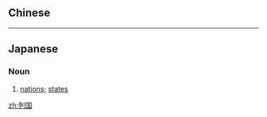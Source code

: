 ==Chinese==
{{zh-see|列國}}

----

==Japanese==
{{ja-kanjitab|れつ|k1=れっ|こく|yomi=o}}

===Noun===
{{ja-noun|れっこく|kyu=列國}}

# [[nations]]; [[states]]

[[zh:列国]]